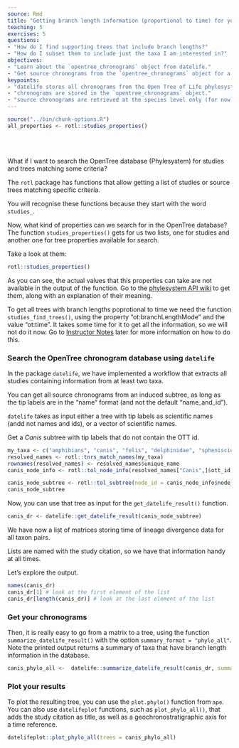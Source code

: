 ```yaml
---
source: Rmd
title: "Getting branch length information (proportional to time) for you taxa"
teaching: 5
exercises: 5
questions:
- "How do I find supporting trees that include branch lengths?"
- "How do I subset them to include just the taxa I am interested in?"
objectives:
- "Learn about the `opentree_chronograms` object from datelife."
- "Get source chronograms from the `opentree_chronograms` object for a set of taxa."
keypoints:
- "datelife stores all chronograms from the Open Tree of Life phylesystem."
- "chronograms are stored in the `opentree_chronograms` object."
- "source chronograms are retrieved at the species level only (for now)."
---
```

```r
source("../bin/chunk-options.R")
all_properties <- rotl::studies_properties()
```

<br/>
<br/>

What if I want to search the OpenTree database (Phylesystem) for studies and trees matching some criteria?

The `rotl` package has functions that allow getting a list of studies or source trees matching specific criteria.

You will recognise these functions because they start with the word `studies_`.

Now, what kind of properties can we search for in the OpenTree database?
The function `studies_properties()` gets for us two lists, one for studies and another one for tree properties available for search.

Take a look at them:
```r
rotl::studies_properties()
```

As you can see, the actual values that this properties can take are not available in the output of the function. Go to the [phylesystem API wiki](https://github.com/OpenTreeOfLife/phylesystem-api/wiki/NexSON) to get them, along with an explanation of their meaning.

<!-- `studies_find_studies()` -->


To get all trees with branch lengths poprotional to time we need the function
`studies_find_trees()`, using the property "ot:branchLengthMode" and the value "ot:time".
It takes some time for it to get all the information, so we will not do it now.
Go to [Instructor Notes](../guide/index.html###6.1) later for more information on how to do this.

<!--
> > ## Extra! Try it yourself.
> >
> > ```{r, eval = TRUE}
> > chronograms <- rotl::studies_find_trees(property = "ot:branchLengthMode", value = "ot:time", verbose = TRUE, detailed = TRUE)
> > ```
> > ```{r, eval = TRUE}
> > class(chronograms)
> > names(chronograms)
> > ```
> > We should be able to use `list_trees()` to get all trees matching our criteria.
> > ```{r, eval = TRUE}
> > rotl:::list_trees(chronograms)
> > ```
> >
> > Except, it does not really work.
> {: .solution}
{: .testimonial} -->


### Search the OpenTree chronogram database using `datelife`

In the package `datelife`, we have implemented a workflow that extracts all studies containing information from at least two taxa.

You can get all source chronograms from an induced subtree, as long as the tip labels
are in the "name" format (and not the default "name_and_id").

`datelife` takes as input either a tree with tip labels as scientific names (andd not names and ids), or a vector of scientific names.

Get a _Canis_ subtree with tip labels that do not contain the OTT id.

```r
my_taxa <- c("amphibians", "canis", "felis", "delphinidae", "spheniscidae")
resolved_names <- rotl::tnrs_match_names(my_taxa)
rownames(resolved_names) <- resolved_names$unique_name
canis_node_info <- rotl::tol_node_info(resolved_names["Canis",]$ott_id)
```

```r
canis_node_subtree <- rotl::tol_subtree(node_id = canis_node_info$node_id, label = "name")
canis_node_subtree
```

Now, you can use that tree as input for the `get_datelife_result()` function.

```r
canis_dr <- datelife::get_datelife_result(canis_node_subtree)
```
We have now a list of matrices storing time of lineage divergence data for all taxon pairs.

Lists are named with the study citation, so we have that information handy at all times.

Let's explore the output.

```r
names(canis_dr)
canis_dr[1] # look at the first element of the list
canis_dr[length(canis_dr)] # look at the last element of the list
```

### Get your chronograms

Then, it is really easy to go from a matrix to a tree, using the function `summarize_datelife_result()` with the option `summary_format = "phylo_all"`. Note the printed output returns a summary of taxa that have branch length information in the database.

```r
canis_phylo_all <-  datelife::summarize_datelife_result(canis_dr, summary_format = "phylo_all")
```

### Plot your results

To plot the resulting tree, you can use the `plot.phylo()` function from `ape`.
You can also use `datelifeplot` functions, such as `plot_phylo_all()`, that adds the study citation as title, as well as a geochronostratigraphic axis for a time reference.

```r
datelifeplot::plot_phylo_all(trees = canis_phylo_all)
```

<br/>
<br/>
